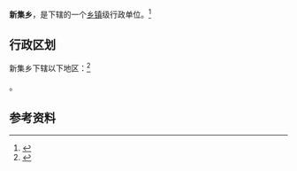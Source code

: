 {{中国乡级行政区|62/11/02/208/000}}

'''新集乡'''，是{{PRC admin/fullname|62/11/02/208/000|3}}下辖的一个[[乡镇|乡镇]]级行政单位。<ref>{{PRC admin/ref sgc|{{PRC admin/parent|62/11/02/208/000}}}}</ref>

== 行政区划 ==

新集乡下辖以下地区：<ref>{{PRC admin/ref sgc|62/11/02/208/000}}</ref>

{{PRC admin/children|62/11/02/208/000}}。

== 参考资料 ==

{{reflist}}

{{行政区划小作品}}
{{PRC admin/navcat|62/11/02/208/000}}